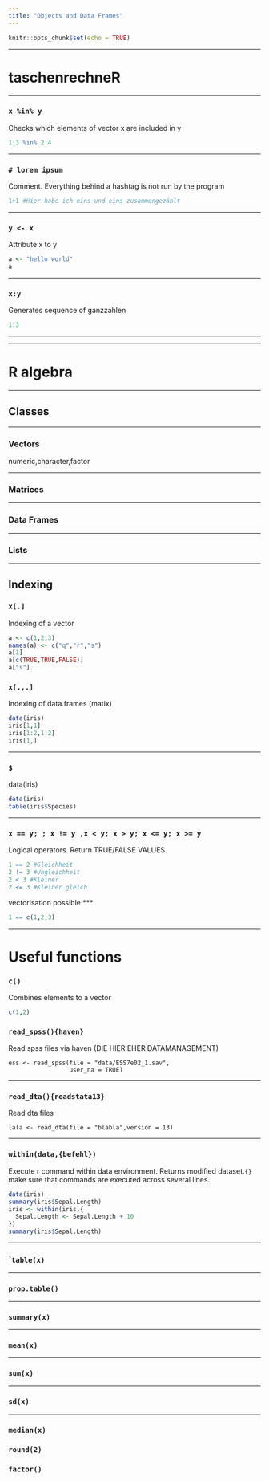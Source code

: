 ---
title: "Objects and Data Frames"
---

```{r setup, include=FALSE}
knitr::opts_chunk$set(echo = TRUE)
```




***
# taschenrechneR
***

### ```x %in% y```	
Checks which elements of vector x are included in y
```{r}
1:3 %in% 2:4
```	


***
### ```# lorem ipsum```
Comment. Everything behind a hashtag is not run by the program 

```{r}
1+1 #Hier habe ich eins und eins zusammengezählt
```	
  
***
### ```y <- x```  
Attribute x to y
```{r}
a <- "hello world"
a
```	


***

### ```x:y```  
Generates sequence of ganzzahlen
```{r}
1:3
```	

***

***
# R algebra

***
## Classes 

***
### Vectors

numeric,character,factor

***
### Matrices

***
### Data Frames

***
### Lists


***
## Indexing

### ```x[.]```  
Indexing of a vector 
```{r}
a <- c(1,2,3)
names(a) <- c("q","r","s")
a[1]
a[c(TRUE,TRUE,FALSE)]
a["s"]
```	

### ```x[.,.]```  
Indexing of data.frames (matix)	
```{r}
data(iris)
iris[1,1]
iris[1:2,1:2]
iris[1,]
```	

***
### ```$```
data(iris)
```{r}
data(iris)
table(iris$Species)
```	
***
### ```x == y; ; x != y ,x < y; x > y; x <= y; x >= y  ```	
Logical operators. Return TRUE/FALSE VALUES.
```{r}
1 == 2 #Gleichheit
2 != 3 #Ungleichheit
2 < 3 #Kleiner
2 <= 3 #Kleiner gleich
```	
vectorisation possible
***
```{r}
1 == c(1,2,3)
```	


***

# Useful functions

### ```c()``` 
Combines elements to a vector
```{r}
c(1,2)
```



### ```read_spss(){haven}```
Read spss files via haven  (DIE HIER EHER DATAMANAGEMENT)
```
ess <- read_spss(file = "data/ESS7e02_1.sav",
                 user_na = TRUE)
```

***

### ```read_dta(){readstata13}``` 
Read dta files 
```
lala <- read_dta(file = "blabla",version = 13)
```

***

### ```within(data,{befehl})``` 
Execute r command within data environment. Returns modified dataset.```{}``` make sure that commands are executed across several lines.
```{r}
data(iris)
summary(iris$Sepal.Length)
iris <- within(iris,{
  Sepal.Length <- Sepal.Length + 10
})
summary(iris$Sepal.Length)
```

***

### ```table(x)``
***

### ```prop.table()```
***

### ```summary(x)```
***

### ```mean(x)```
***

### ```sum(x)```
***

### ```sd(x)```
***

### ```median(x)```

### ```round(2)```

### ```factor()```


